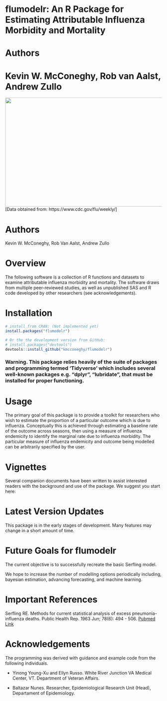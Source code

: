 
flumodelr: An R Package for Estimating Attributable Influenza Morbidity and Mortality
===============
                                                                 
# Authors
Kevin W. McConeghy, Rob van Aalst, Andrew Zullo
=======
<img src="images/flumodelr_cdc122ex.jpeg" width=920 height=350 align="center"/>  
[Data obtained from: https://www.cdc.gov/flu/weekly/]

# Authors  
Kevin W. McConeghy, Rob Van Aalst, Andrew Zullo  

# Overview  
The following software is a collection of R functions and datasets to examine attributable influenza morbidity and mortality. The software draws from multiple peer-reviewed studies, as well as unpublished SAS and R code developed by other researchers (see acknowledgements).  

# Installation  
```r
# install from CRAN: (Not implemented yet)
install.packages("flumodelr")

# Or the the development version from GitHub:
# install.packages("devtools")
devtools::install_github("kmcconeghy/flumodelr")
```

### Warning. This package relies heavily of the suite of packages and programming termed 'Tidyverse' which includes several well-known packages e.g. "dplyr", "lubridate", that must be installed for proper functioning.  

# Usage  

The primary goal of this package is to provide a toolkit for researchers who wish to estimate the proportion of a particular outcome which is due to influenza. Conceptually this is achieved through estimating a baseline rate of the outcome across seasons, then using a measure of influenza endemicity to identify the marginal rate due to influenza morbidity. The particular measure of influenza endemicity and outcome being modelled can be arbitrarily specified by the user.  

# Vignettes  

Several companion documents have been written to assist interested readers with the background and use of the package. We suggest you start here:

# Latest Version Updates  

This package is in the early stages of development. Many features may change in a short amount of time.  

# Future Goals for flumodelr  

The current objective is to successfully recreate the basic Serfling model. 

We hope to increase the number of modelling options periodically including, bayesian estimation, advancing forecasting, and machine learning.  

# Important References   
Serfling RE. Methods for current statistical analysis of excess pneumonia-influenza deaths. Public Health Rep. 1963 Jun; 78(6): 494 - 506.  [Pubmed Link](https://www.ncbi.nlm.nih.gov/pmc/articles/PMC1915276/)  

# Acknowledgements  

The programming was derived with guidance and example code from the following individuals.  

* Yinong Young-Xu and Ellyn Russo. White River Junction VA Medical Center, VT. Department of Veteran Affairs.  

* Baltazar Nunes. Researcher, Epidemiological Research Unit (Head), Departament of Epidemiology.  